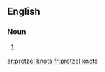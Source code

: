 
==English==

===Noun===
{{head|en|noun plural form}}

# {{plural of|pretzel knot|lang=en}}

[[ar:pretzel knots]]
[[fr:pretzel knots]]